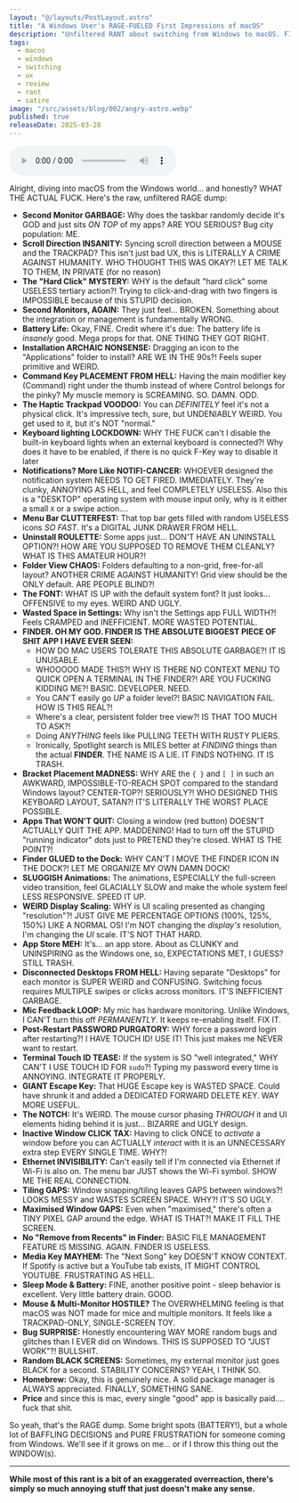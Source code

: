 ```yaml
---
layout: "@/layouts/PostLayout.astro"
title: "A Windows User's RAGE-FUELED First Impressions of macOS"
description: "Unfiltered RANT about switching from Windows to macOS. FINDER IS TRASH, scroll sync is a CRIME, multi-monitor is BROKEN, and SO MUCH MORE."
tags:
  - macos
  - windows
  - switching
  - ux
  - review
  - rant
  - satire
image: "/src/assets/blog/002/angry-astro.webp"
published: true
releaseDate: 2025-03-28
---
```


<audio
  src="/files/002-mac-os-rant.mp3"
  controls
  preload="metadata"
  className="w-full"
/>

Alright, diving into macOS from the Windows world... and honestly? WHAT THE ACTUAL FUCK. Here's the raw, unfiltered RAGE dump:

- **Second Monitor GARBAGE:** Why does the taskbar randomly decide it's GOD and just sits _ON TOP_ of my apps? ARE YOU SERIOUS? Bug city population: ME.
- **Scroll Direction INSANITY:** Syncing scroll direction between a MOUSE and the TRACKPAD? This isn't just bad UX, this is LITERALLY A CRIME AGAINST HUMANITY. WHO THOUGHT THIS WAS OKAY?! LET ME TALK TO THEM, IN PRIVATE (for no reason)
- **The "Hard Click" MYSTERY:** WHY is the default "hard click" some USELESS tertiary action?! Trying to click-and-drag with two fingers is IMPOSSIBLE because of this STUPID decision.
- **Second Monitors, AGAIN:** They just feel... BROKEN. Something about the integration or management is fundamentally WRONG.
- **Battery Life:** Okay, FINE. Credit where it's due: The battery life is _insanely_ good. Mega props for that. ONE THING THEY GOT RIGHT.
- **Installation ARCHAIC NONSENSE:** Dragging an icon to the "Applications" folder to install? ARE WE IN THE 90s?! Feels super primitive and WEIRD.
- **Command Key PLACEMENT FROM HELL:** Having the main modifier key (Command) right under the thumb instead of where Control belongs for the pinky? My muscle memory is SCREAMING. SO. DAMN. ODD.
- **The Haptic Trackpad VOODOO:** You can _DEFINITELY_ feel it's not a physical click. It's impressive tech, sure, but UNDENIABLY WEIRD. You get used to it, but it's NOT "normal."
- **Keyboard lighting LOCKDOWN:** WHY THE FUCK can't I disable the built-in keyboard lights when an external keyboard is connected?! Why does it have to be enabled, if there is no quick F-Key way to disable it later
- **Notifications? More Like NOTIFI-CANCER:** WHOEVER designed the notification system NEEDS TO GET FIRED. IMMEDIATELY. They're clunky, ANNOYING AS HELL, and feel COMPLETELY USELESS. Also this is a "DESKTOP" operating system with mouse input only, why is it either a small `X` or a swipe action....
- **Menu Bar CLUTTERFEST:** That top bar gets filled with random USELESS icons _SO FAST_. It's a DIGITAL JUNK DRAWER FROM HELL.
- **Uninstall ROULETTE:** Some apps just... DON'T HAVE AN UNINSTALL OPTION?! HOW ARE YOU SUPPOSED TO REMOVE THEM CLEANLY? WHAT IS THIS AMATEUR HOUR?!
- **Folder View CHAOS:** Folders defaulting to a non-grid, free-for-all layout? ANOTHER CRIME AGAINST HUMANITY! Grid view should be the ONLY default. ARE PEOPLE BLIND?!
- **The FONT:** WHAT IS UP with the default system font? It just looks... OFFENSIVE to my eyes. WEIRD AND UGLY.
- **Wasted Space in Settings:** Why isn't the Settings app FULL WIDTH?! Feels CRAMPED and INEFFICIENT. MORE WASTED POTENTIAL.
- **FINDER. OH MY GOD. FINDER IS THE ABSOLUTE BIGGEST PIECE OF SHIT APP I HAVE EVER SEEN:**
  - HOW DO MAC USERS TOLERATE THIS ABSOLUTE GARBAGE?! IT IS UNUSABLE.
  - WHOOOOO MADE THIS?! WHY IS THERE NO CONTEXT MENU TO QUICK OPEN A TERMINAL IN THE FINDER?! ARE YOU FUCKING KIDDING ME?! BASIC. DEVELOPER. NEED.
  - You CAN'T easily go _UP_ a folder level?! BASIC NAVIGATION FAIL. HOW IS THIS REAL?!
  - Where's a clear, persistent folder tree view?! IS THAT TOO MUCH TO ASK?!
  - Doing _ANYTHING_ feels like PULLING TEETH WITH RUSTY PLIERS.
  - Ironically, Spotlight search is MILES better at _FINDING_ things than the actual **FINDER**. THE NAME IS A LIE. IT FINDS NOTHING. IT IS TRASH.
- **Bracket Placement MADNESS:** WHY ARE the `{ }` and `[ ]` in such an AWKWARD, IMPOSSIBLE-TO-REACH SPOT compared to the standard Windows layout? CENTER-TOP?! SERIOUSLY?! WHO DESIGNED THIS KEYBOARD LAYOUT, SATAN?! IT'S LITERALLY THE WORST PLACE POSSIBLE.
- **Apps That WON'T QUIT:** Closing a window (red button) DOESN'T ACTUALLY QUIT THE APP. MADDENING! Had to turn off the STUPID "running indicator" dots just to PRETEND they're closed. WHAT IS THE POINT?!
- **Finder GLUED to the Dock:** WHY CAN'T I MOVE THE FINDER ICON IN THE DOCK?! LET ME ORGANIZE MY OWN DAMN DOCK!
- **SLUGGISH Animations:** The animations, ESPECIALLY the full-screen video transition, feel GLACIALLY SLOW and make the whole system feel LESS RESPONSIVE. SPEED IT UP.
- **WEIRD Display Scaling:** WHY is UI scaling presented as changing "resolution"?! JUST GIVE ME PERCENTAGE OPTIONS (100%, 125%, 150%) LIKE A NORMAL OS! I'm NOT changing the _display's_ resolution, I'm changing the _UI_ scale. IT'S NOT THAT HARD.
- **App Store MEH:** It's... an app store. About as CLUNKY and UNINSPIRING as the Windows one, so, EXPECTATIONS MET, I GUESS? STILL TRASH.
- **Disconnected Desktops FROM HELL:** Having separate "Desktops" for each monitor is SUPER WEIRD and CONFUSING. Switching focus requires MULTIPLE swipes or clicks across monitors. IT'S INEFFICIENT GARBAGE.
- **Mic Feedback LOOP:** My mic has hardware monitoring. Unlike Windows, I CAN'T turn this off _PERMANENTLY_. It keeps re-enabling itself. FIX IT.
- **Post-Restart PASSWORD PURGATORY:** WHY force a password login after restarting?! I HAVE TOUCH ID! USE IT! This just makes me NEVER want to restart.
- **Terminal Touch ID TEASE:** If the system is SO "well integrated," WHY CAN'T I USE TOUCH ID FOR `sudo`?! Typing my password every time is ANNOYING. INTEGRATE IT PROPERLY.
- **GIANT Escape Key:** That HUGE Escape key is WASTED SPACE. Could have shrunk it and added a DEDICATED FORWARD DELETE KEY. WAY MORE USEFUL.
- **The NOTCH:** It's WEIRD. The mouse cursor phasing _THROUGH_ it and UI elements hiding behind it is just... BIZARRE and UGLY design.
- **Inactive Window CLICK TAX:** Having to click ONCE to _activate_ a window before you can ACTUALLY _interact_ with it is an UNNECESSARY extra step EVERY SINGLE TIME. WHY?!
- **Ethernet INVISIBILITY:** Can't easily tell if I'm connected via Ethernet if Wi-Fi is also on. The menu bar JUST shows the Wi-Fi symbol. SHOW ME THE REAL CONNECTION.
- **Tiling GAPS:** Window snapping/tiling leaves GAPS between windows?! LOOKS MESSY and WASTES SCREEN SPACE. WHY?! IT'S SO UGLY.
- **Maximised Window GAPS:** Even when "maximised," there's often a TINY PIXEL GAP around the edge. WHAT IS THAT?! MAKE IT FILL THE SCREEN.
- **No "Remove from Recents" in Finder:** BASIC FILE MANAGEMENT FEATURE IS MISSING. AGAIN. FINDER IS USELESS.
- **Media Key MAYHEM:** The "Next Song" key DOESN'T KNOW CONTEXT. If Spotify is active but a YouTube tab exists, IT MIGHT CONTROL YOUTUBE. FRUSTRATING AS HELL.
- **Sleep Mode & Battery:** FINE, another positive point - sleep behavior is excellent. Very little battery drain. GOOD.
- **Mouse & Multi-Monitor HOSTILE?** The OVERWHELMING feeling is that macOS was NOT made for mice and multiple monitors. It feels like a TRACKPAD-ONLY, SINGLE-SCREEN TOY.
- **Bug SURPRISE:** Honestly encountering WAY MORE random bugs and glitches than I EVER did on Windows. THIS IS SUPPOSED TO "JUST WORK"?! BULLSHIT.
- **Random BLACK SCREENS:** Sometimes, my external monitor just goes BLACK for a second. STABILITY CONCERNS? YEAH, I THINK SO.
- **Homebrew:** Okay, this is genuinely nice. A solid package manager is ALWAYS appreciated. FINALLY, SOMETHING SANE.
- **Price** and since this is mac, every single "good" app is basically paid.... fuck that shit.

So yeah, that's the RAGE dump. Some bright spots (BATTERY!), but a whole lot of BAFFLING DECISIONS and PURE FRUSTRATION for someone coming from Windows. We'll see if it grows on me... or if I throw this thing out the WINDOW(s).

---

**While most of this rant is a bit of an exaggerated overreaction, there's simply so much annoying stuff that just doesn't make any sense.**
